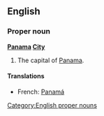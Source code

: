 ==English==

===Proper noun===
'''[[Panama]] [[City]]'''

# The capital of [[Panama]].

====Translations====
*French: [[Panamá]]

[[Category:English proper nouns]]